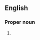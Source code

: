 ==English==

===Proper noun===
{{en-proper noun}}

# {{lb|en|British}} {{init of|lang=en|{{W|Queen's Bench Division}}}}